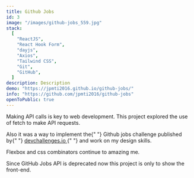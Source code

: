 ```yaml
---
title: Github Jobs
id: 3
image: "/images/github-jobs_559.jpg"
stack:
  [
    "ReactJS",
    "React Hook Form",
    "dayjs",
    "Axios",
    "Tailwind CSS",
    "Git",
    "GitHub",
  ]
description: Description
demo: "https://jpmti2016.github.io/github-jobs/"
info: "https://github.com/jpmti2016/github-jobs"
openToPublic: true
---
```


Making API calls is key to web development. This project explored the use of fetch to make API requests.

<p className="">
  Also it was a way to implement the{" "}
  <span className="font-medium">Github jobs </span> challenge published by{" "}
  <a
    className="font-medium text-blue-800 hover:text-blue-500 hover:underline"
    href="https://devchallenges.io/challenges/TtUjDt19eIHxNQ4n5jps"
    target="_blank"
    rel="noreferrer noopener"
  >
    devchallenges.io
  </a>{" "}
  and work on my design skills.
</p>

Flexbox and css combinators continue to amazing me.

Since GitHub Jobs API is deprecated now this project is only to show the front-end.
